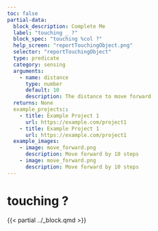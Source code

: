 ```yaml
---
toc: false
partial-data:
  block_description: Complete Me
  label: "touching _ ?"
  block_spec: "touching %col ?"
  help_screen: "reportTouchingObject.png"
  selector: "reportTouchingObject"
  type: predicate
  category: sensing
  arguments:
    - name: distance
      type: number
      default: 10
      description: The distance to move forward
  returns: None
  example_projects::
    - title: Example Project 1
      url: https://example.com/project1
    - title: Example Project 1
      url: https://example.com/project1
  example_images:
    - image: move_forward.png
      description: Move forward by 10 steps
    - image: move_forward.png
      description: Move forward by 10 steps
---
```


# touching  ? {.unnumbered}

{{< partial ../_block.qmd >}}
